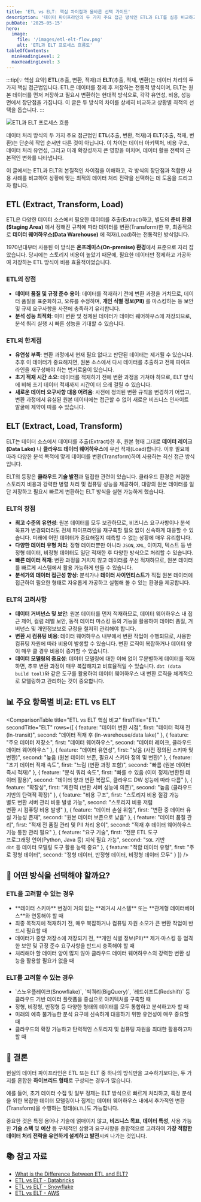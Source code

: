 ```yaml
---
title: 'ETL vs ELT: 핵심 차이점과 올바른 선택 가이드'
description: '데이터 파이프라인의 두 가지 주요 접근 방식인 ETL과 ELT를 심층 비교하고, 상황에 맞는 최적의 선택을 위한 가이드라인을 제공합니다.'
pubDate: '2025-05-15'
hero:
  image:
    file: '/images/etl-elt-flow.png'
    alt: 'ETL과 ELT 프로세스 흐름도'
tableOfContents:
  minHeadingLevel: 2
  maxHeadingLevel: 3
---
```


:::tip[💡 핵심 요약]
**ETL**(추출, 변환, 적재)과 **ELT**(추출, 적재, 변환)는 데이터 처리의 두 가지 핵심 접근법입니다. ETL은 데이터를 정제 후 저장하는 전통적 방식이며, ELT는 원본 데이터를 먼저 저장하고 필요시 변환하는 현대적 방식으로, 각각 유연성, 비용, 성능 면에서 장단점을 가집니다. 이 글은 두 방식의 차이를 상세히 비교하고 상황별 최적의 선택을 돕습니다.
:::

![ETL과 ELT 프로세스 흐름](/images/etl-elt-flow.png)

데이터 처리 방식의 두 가지 주요 접근법인 **ETL**(추출, 변환, 적재)과 **ELT**(추출, 적재, 변환)는 단순히 작업 순서만 다른 것이 아닙니다. 이 차이는 데이터 아키텍처, 비용 구조, 데이터 처리 유연성, 그리고 미래 확장성까지 큰 영향을 미치며, 데이터 활용 전략의 근본적인 변화를 나타냅니다.

이 글에서는 ETL과 ELT의 본질적인 차이점을 이해하고, 각 방식의 장단점과 적합한 사용 사례를 비교하여 상황에 맞는 최적의 데이터 처리 전략을 선택하는 데 도움을 드리고자 합니다.

## ETL (Extract, Transform, Load)

ETL은 다양한 데이터 소스에서 필요한 데이터를 추출(Extract)하고, 별도의 **준비 환경(Staging Area)** 에서 정해진 규칙에 따라 데이터를 변환(Transform)한 후, 최종적으로 **데이터 웨어하우스(Data Warehouse)** 에 적재(Load)하는 전통적인 방식입니다.

1970년대부터 사용된 이 방식은 **온프레미스(On-premise) 환경**에서 표준으로 자리 잡았습니다. 당시에는 스토리지 비용이 높았기 때문에, 필요한 데이터만 정제하고 가공하여 저장하는 ETL 방식이 비용 효율적이었습니다.

### ETL의 장점

*   **데이터 품질 및 규정 준수 용이**: 데이터를 적재하기 전에 변환 과정을 거치므로, 데이터 품질을 표준화하고, 오류를 수정하며, **개인 식별 정보(PII)** 를 마스킹하는 등 보안 및 규제 요구사항을 사전에 충족하기 유리합니다.
*   **분석 성능 최적화**: 이미 변환 및 정제된 데이터가 데이터 웨어하우스에 저장되므로, 분석 쿼리 실행 시 빠른 성능을 기대할 수 있습니다.

### ETL의 한계점

*   **유연성 부족**: 변환 과정에서 현재 필요 없다고 판단된 데이터는 제거될 수 있습니다. 추후 이 데이터가 중요해지면, 원본 소스에서 다시 데이터를 추출하고 전체 파이프라인을 재구성해야 하는 번거로움이 있습니다.
*   **초기 적재 시간 소요**: 데이터를 적재하기 전에 변환 과정을 거쳐야 하므로, ELT 방식에 비해 초기 데이터 적재까지 시간이 더 오래 걸릴 수 있습니다.
*   **새로운 데이터 요구사항 대응 어려움**: 사전에 정의된 변환 규칙을 변경하기 어렵고, 변환 과정에서 유실된 원본 데이터에는 접근할 수 없어 새로운 비즈니스 인사이트 발굴에 제약이 따를 수 있습니다.

## ELT (Extract, Load, Transform)

ELT는 데이터 소스에서 데이터를 추출(Extract)한 후, 원본 형태 그대로 **데이터 레이크(Data Lake)** 나 **클라우드 데이터 웨어하우스**에 우선 적재(Load)합니다. 이후 필요에 따라 다양한 분석 목적에 맞게 데이터를 변환(Transform)하여 사용하는 최신 접근 방식입니다.

ELT의 등장은 **클라우드 기술 발전**과 밀접한 관련이 있습니다. 클라우드 환경은 저렴한 스토리지 비용과 강력한 병렬 처리 및 컴퓨팅 성능을 제공하여, 대량의 원본 데이터를 일단 저장하고 필요시 빠르게 변환하는 ELT 방식을 실현 가능하게 했습니다.

### ELT의 장점

*   **최고 수준의 유연성**: 원본 데이터를 모두 보관하므로, 비즈니스 요구사항이나 분석 목표가 변경되더라도 전체 파이프라인을 재구축할 필요 없이 신속하게 대응할 수 있습니다. 미래에 어떤 데이터가 중요해질지 예측할 수 없는 상황에 매우 유리합니다.
*   **다양한 데이터 유형 처리**: 정형 데이터뿐만 아니라 `JSON`, `XML`, 이미지, 텍스트 등 반정형 데이터, 비정형 데이터도 일단 적재한 후 다양한 방식으로 처리할 수 있습니다.
*   **빠른 데이터 적재**: 변환 과정을 거치지 않고 데이터를 우선 적재하므로, 원본 데이터를 빠르게 시스템에서 활용 가능하게 만들 수 있습니다.
*   **분석가의 데이터 접근성 향상**: 분석가나 **데이터 사이언티스트**가 직접 원본 데이터에 접근하여 필요한 형태로 자유롭게 가공하고 실험해 볼 수 있는 환경을 제공합니다.

### ELT의 고려사항

*   **데이터 거버넌스 및 보안**: 원본 데이터를 먼저 적재하므로, 데이터 웨어하우스 내 접근 제어, 컬럼 레벨 보안, 동적 데이터 마스킹 등의 기능을 활용하여 데이터 품질, 거버넌스 및 개인정보보호 규정을 철저히 관리해야 합니다.
*   **변환 시 컴퓨팅 비용**: 데이터 웨어하우스 내부에서 변환 작업이 수행되므로, 사용한 컴퓨팅 자원에 따라 비용이 발생할 수 있습니다. 변환 로직이 복잡하거나 데이터 양이 매우 클 경우 비용이 증가할 수 있습니다.
*   **데이터 모델링의 중요성**: 데이터 모델링에 대한 이해 없이 무분별하게 데이터를 적재하면, 추후 변환 과정이 매우 복잡해지고 비효율적일 수 있습니다. `dbt (data build tool)`와 같은 도구를 활용하여 데이터 웨어하우스 내 변환 로직을 체계적으로 모델링하고 관리하는 것이 중요합니다.

## 📊 주요 항목별 비교: ETL vs ELT

<ComparisonTable
  title="ETL vs ELT 핵심 비교"
  firstTitle="ETL"
  secondTitle="ELT"
  rows={[
    {
      feature: "데이터 변환 시점",
      first: "데이터 적재 전 (In-transit)",
      second: "데이터 적재 후 (In-warehouse/data lake)"
    },
    {
      feature: "주요 데이터 저장소",
      first: "데이터 웨어하우스",
      second: "데이터 레이크, 클라우드 데이터 웨어하우스"
    },
    {
      feature: "데이터 유연성",
      first: "낮음 (사전 정의된 스키마 및 변환)",
      second: "높음 (원본 데이터 보존, 필요시 스키마 정의 및 변환)"
    },
    {
      feature: "초기 데이터 적재 속도",
      first: "느림 (변환 과정 포함)",
      second: "빠름 (원본 데이터 즉시 적재)"
    },
    {
      feature: "분석 쿼리 속도",
      first: "빠를 수 있음 (이미 정제/변환된 데이터 활용)",
      second: "데이터 양과 변환 복잡도, 클라우드 DW 성능에 따라 다름"
    },
    {
      feature: "확장성",
      first: "제한적 (변환 서버 성능에 의존)",
      second: "높음 (클라우드 기반의 탄력적 확장)"
    },
    {
      feature: "비용 구조",
      first: "스토리지 비용 절감 가능<br/>별도 변환 서버 관리 비용 발생 가능",
      second: "스토리지 비용 저렴<br/>변환 시 컴퓨팅 비용 발생"
    },
    {
      feature: "데이터 손실 위험",
      first: "변환 중 데이터 유실 가능성 존재",
      second: "원본 데이터 보존으로 낮음"
    },
    {
      feature: "데이터 품질 관리",
      first: "적재 전 품질 관리 및 PII 처리 용이",
      second: "적재 후 데이터 웨어하우스 기능 통한 관리 필요"
    },
    {
      feature: "요구 기술",
      first: "전문 ETL 도구<br/>프로그래밍 언어(Python, Java 등) 지식 필요 가능",
      second: "`SQL` 기반<br/>`dbt` 등 데이터 모델링 도구 활용 능력 중요"
    },
    {
      feature: "적합 데이터 유형",
      first: "주로 정형 데이터",
      second: "정형 데이터, 반정형 데이터, 비정형 데이터 모두"
    }
  ]}
/>

## 🤔 어떤 방식을 선택해야 할까요?

<ChoiceCardGrid>
  <div slot="choiceOne" class="choice-card etl-card">
    <div class="card-header">
      <h3 class="card-title">ETL을 고려할 수 있는 경우</h3>
    </div>
    <ul class="card-content">
      <li>**데이터 스키마** 변경이 거의 없는 **레거시 시스템** 또는 **관계형 데이터베이스**와 연동해야 할 때</li>
      <li>최종 목적지에 적재하기 전, 매우 복잡하거나 컴퓨팅 자원 소모가 큰 변환 작업이 반드시 필요할 때</li>
      <li>데이터가 중앙 저장소에 저장되기 전, **개인 식별 정보(PII)** 제거·마스킹 등 엄격한 보안 및 규정 준수 요구사항을 반드시 충족해야 할 때</li>
      <li>처리해야 할 데이터 양이 많지 않아 클라우드 데이터 웨어하우스의 강력한 변환 성능을 활용할 필요가 없을 때</li>
    </ul>
  </div>
  <div slot="choiceTwo" class="choice-card elt-card">
    <div class="card-header">
      <h3 class="card-title">ELT를 고려할 수 있는 경우</h3>
    </div>
    <ul class="card-content">
      <li>`스노우플레이크(Snowflake)`, `빅쿼리(BigQuery)`, `레드쉬프트(Redshift)` 등 클라우드 기반 데이터 플랫폼을 중심으로 아키텍처를 구축할 때</li>
      <li>정형, 비정형, 반정형 등 다양한 형태의 데이터를 모두 통합하고 분석하고자 할 때</li>
      <li>미래의 예측 불가능한 분석 요구에 신속하게 대응하기 위한 유연성이 매우 중요할 때</li>
      <li>클라우드의 확장 가능하고 탄력적인 스토리지 및 컴퓨팅 자원을 최대한 활용하고자 할 때</li>
    </ul>
  </div>
</ChoiceCardGrid>

## 🏁 결론

현실의 데이터 파이프라인은 ETL 또는 ELT 중 하나의 방식만을 고수하기보다는, 두 가지를 혼합한 **하이브리드 형태**로 구성되는 경우가 많습니다.

예를 들어, 초기 데이터 수집 및 일부 정제는 ELT 방식으로 빠르게 처리하고, 특정 분석을 위한 복잡한 데이터 모델링이나 집계는 데이터 웨어하우스 내에서 추가적인 변환(Transform)을 수행하는 형태(`ELTL`)도 가능합니다.

중요한 것은 특정 용어나 기술에 얽매이지 않고, **비즈니스 목표**, **데이터 특성**, 사용 가능한 **기술 스택** 및 **예산** 등 구체적인 상황과 요구사항을 종합적으로 고려하여 **가장 적합한 데이터 처리 전략을 유연하게 설계하고 발전**시켜 나가는 것입니다.

## 📚 참고 자료

- [What is the Difference Between ETL and ELT?](https://rivery.io/blog/etl-vs-elt/)
- [ETL vs ELT - Databricks](https://www.databricks.com/discover/etl/vs-elt)
- [ETL vs ELT - Snowflake](https://www.snowflake.com/guides/etl-vs-elt/)
- [ETL vs ELT - AWS](https://aws.amazon.com/ko/compare/the-difference-between-etl-and-elt/)
